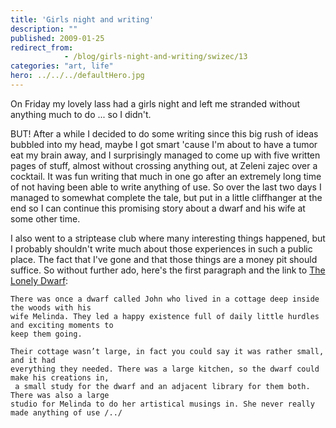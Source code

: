 ```yaml
---
title: 'Girls night and writing'
description: ""
published: 2009-01-25
redirect_from: 
            - /blog/girls-night-and-writing/swizec/13
categories: "art, life"
hero: ../../../defaultHero.jpg
---
```

On Friday my lovely lass had a girls night and left me stranded without anything much to do ... so I didn&#x27;t.

BUT! After a while I decided to do some writing since this big rush of ideas bubbled into my head, maybe I got smart &#x27;cause I&#x27;m about to have a tumor eat my brain away, and I surprisingly managed to come up with five written pages of stuff, almost without crossing anything out, at Zeleni zajec over a cocktail. It was fun writing that much in one go after an extremely long time of not having been able to write anything of use. So over the last two days I managed to somewhat complete the tale, but put in a little cliffhanger at the end so I can continue this promising story about a dwarf and his wife at some other time.

I also went to a striptease club where many interesting things happened, but I probably shouldn&#x27;t write much about those experiences in such a public place. The fact that I&#x27;ve gone and that those things are a money pit should suffice. So without further ado, here&#x27;s the first paragraph and the link to [The Lonely Dwarf](http://3pike.org/tales/The_lonely_dwarf.rtf):

```undefined
There was once a dwarf called John who lived in a cottage deep inside the woods with his 
wife Melinda. They led a happy existence full of daily little hurdles and exciting moments to
keep them going.

Their cottage wasn’t large, in fact you could say it was rather small, and it had 
everything they needed. There was a large kitchen, so the dwarf could make his creations in,
 a small study for the dwarf and an adjacent library for them both. There was also a large 
studio for Melinda to do her artistical musings in. She never really made anything of use /../
```